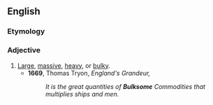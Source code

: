==English==

===Etymology===
{{suffix|bulk|some}}

===Adjective===
{{en-adj}}

# [[Large]], [[massive]], [[heavy]], or [[bulky]].
#*'''1669''', Thomas Tryon, ''England's Grandeur,''
#*:''It is the great quantities of '''Bulksome''' Commodities that multiplies ships and men.''